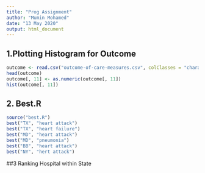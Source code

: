 ```yaml
---
title: "Prog Assignment"
author: "Mumin Mohamed"
date: "13 May 2020"
output: html_document
---
```



## 1.Plotting Histogram for Outcome
```r
outcome <- read.csv("outcome-of-care-measures.csv", colClasses = "character")
head(outcome)
outcome[, 11] <- as.numeric(outcome[, 11])
hist(outcome[, 11])
```

## 2. Best.R
```r
source("best.R")
best("TX", "heart attack")
best("TX", "heart failure")
best("MD", "heart attack")
best("MD", "pneumonia")
best("BB", "heart attack")
best("NY", "hert attack")
```
##3 Ranking Hospital within State

